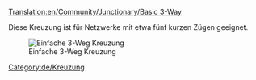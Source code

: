 [[Translation:en/Community/Junctionary/Basic 3-Way]]
{{de/Kreuzungsmenü}}

Diese Kreuzung ist für Netzwerke mit etwa fünf kurzen Zügen geeignet.

[[File:en/3way basic3.png|none|frame|Einfache 3-Weg Kreuzung]]

{{de/Kreuzungskriterien|Billig|0|0|0|1|0|0|1|1|0|0|0||Ausgefallene Züge blockieren die gesamte Kreuzung.|
*Kann nur von einem Zug befahren werden. (Es sei denn man benutzt [[de/Manual/Signale#pfadsignale|Pfadsignale]])
*Verursacht Backups. 
}}

[[Category:de/Kreuzung]]